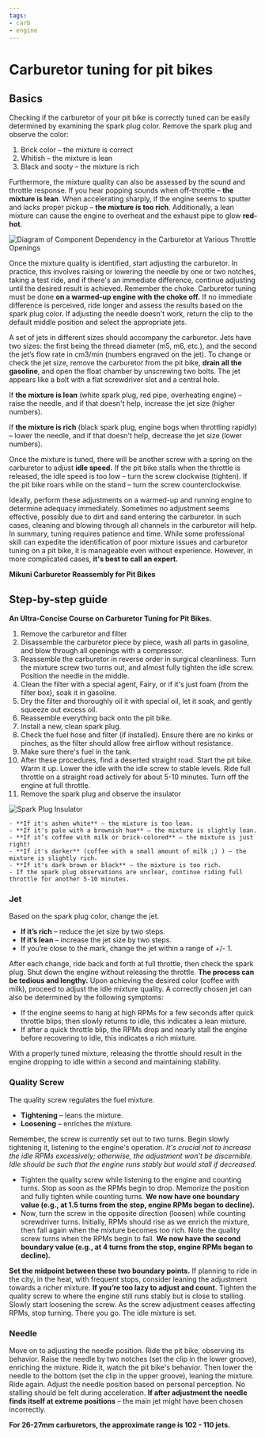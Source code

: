 ```yaml
---
tags:
- carb
- engine
---
```



# Carburetor tuning for pit bikes

## Basics

Checking if the carburetor of your pit bike is correctly tuned can be easily determined by examining the spark plug color. Remove the spark plug and observe the color:

1. Brick color – the mixture is correct
2. Whitish – the mixture is lean
3. Black and sooty – the mixture is rich

Furthermore, the mixture quality can also be assessed by the sound and throttle response. If you hear popping sounds when off-throttle – **the mixture is lean**. When accelerating sharply, if the engine seems to sputter and lacks proper pickup – **the mixture is too rich**. Additionally, a lean mixture can cause the engine to overheat and the exhaust pipe to glow **red-hot**.

![Diagram of Component Dependency in the Carburetor at Various Throttle Openings](../../../static/img/100b86.jpg "Diagram of Component Dependency in the Carburetor at Various Throttle Openings")

Once the mixture quality is identified, start adjusting the carburetor. In practice, this involves raising or lowering the needle by one or two notches, taking a test ride, and if there's an immediate difference, continue adjusting until the desired result is achieved. Remember the choke. Carburetor tuning must be done **on a warmed-up engine with the choke off.** If no immediate difference is perceived, ride longer and assess the results based on the spark plug color. If adjusting the needle doesn't work, return the clip to the default middle position and select the appropriate jets.

A set of jets in different sizes should accompany the carburetor. Jets have two sizes: the first being the thread diameter (m5, m6, etc.), and the second the jet’s flow rate in cm3/min (numbers engraved on the jet). To change or check the jet size, remove the carburetor from the pit bike, **drain all the gasoline**, and open the float chamber by unscrewing two bolts. The jet appears like a bolt with a flat screwdriver slot and a central hole.

If **the mixture is lean** (white spark plug, red pipe, overheating engine) – raise the needle, and if that doesn't help, increase the jet size (higher numbers).

If **the mixture is rich** (black spark plug, engine bogs when throttling rapidly) – lower the needle, and if that doesn't help, decrease the jet size (lower numbers).

Once the mixture is tuned, there will be another screw with a spring on the carburetor to adjust **idle speed.** If the pit bike stalls when the throttle is released, the idle speed is too low – turn the screw clockwise (tighten). If the pit bike roars while on the stand – turn the screw counterclockwise.

Ideally, perform these adjustments on a warmed-up and running engine to determine adequacy immediately. Sometimes no adjustment seems effective, possibly due to dirt and sand entering the carburetor. In such cases, cleaning and blowing through all channels in the carburetor will help. In summary, tuning requires patience and time. While some professional skill can expedite the identification of poor mixture issues and carburetor tuning on a pit bike, it is manageable even without experience. However, in more complicated cases, **it's best to call an expert.**

**Mikuni Carburetor Reassembly for Pit Bikes**

<YouTubeEmbed videoId="V7BkXAml2AA" />

## Step-by-step guide

**An Ultra-Concise Course on Carburetor Tuning for Pit Bikes.**

01. Remove the carburetor and filter
02. Disassemble the carburetor piece by piece, wash all parts in gasoline, and blow through all openings with a compressor.
03. Reassemble the carburetor in reverse order in surgical cleanliness. Turn the mixture screw two turns out, and almost fully tighten the idle screw. Position the needle in the middle.
04. Clean the filter with a special agent, Fairy, or if it's just foam (from the filter box), soak it in gasoline.
05. Dry the filter and thoroughly oil it with special oil, let it soak, and gently squeeze out excess oil.
06. Reassemble everything back onto the pit bike.
07. Install a new, clean spark plug.
08. Check the fuel hose and filter (if installed). Ensure there are no kinks or pinches, as the filter should allow free airflow without resistance.
09. Make sure there's fuel in the tank.
10. After these procedures, find a deserted straight road. Start the pit bike. Warm it up. Lower the idle with the idle screw to stable levels. Ride full throttle on a straight road actively for about 5-10 minutes. Turn off the engine at full throttle.
11. Remove the spark plug and observe the insulator

![Spark Plug Insulator](../../../static/img/56604917d3.jpg "Spark Plug Insulator")

    - **If it's ashen white** – the mixture is too lean.
    - **If it's pale with a brownish hue** – the mixture is slightly lean.
    - **If it’s coffee with milk or brick-colored** – the mixture is just right!
    - **If it's darker** (coffee with a small amount of milk ;) ) – the mixture is slightly rich.
    - **If it's dark brown or black** – the mixture is too rich.
    - If the spark plug observations are unclear, continue riding full throttle for another 5-10 minutes.

### Jet

Based on the spark plug color, change the jet.

- **If it’s rich** – reduce the jet size by two steps.
- **If it’s lean** – increase the jet size by two steps.
- If you’re close to the mark, change the jet within a range of +/- 1.

After each change, ride back and forth at full throttle, then check the spark plug. Shut down the engine without releasing the throttle. **The process can be tedious and lengthy.** Upon achieving the desired color (coffee with milk), proceed to adjust the idle mixture quality. A correctly chosen jet can also be determined by the following symptoms:

- If the engine seems to hang at high RPMs for a few seconds after quick throttle blips, then slowly returns to idle, this indicates a lean mixture.
- If after a quick throttle blip, the RPMs drop and nearly stall the engine before recovering to idle, this indicates a rich mixture.

With a properly tuned mixture, releasing the throttle should result in the engine dropping to idle within a second and maintaining stability.

### Quality Screw

The quality screw regulates the fuel mixture.

- **Tightening** – leans the mixture.
- **Loosening** – enriches the mixture.

Remember, the screw is currently set out to two turns. Begin slowly tightening it, listening to the engine's operation. *It's crucial not to increase the idle RPMs excessively; otherwise, the adjustment won't be discernible. Idle should be such that the engine runs stably but would stall if decreased.*

- Tighten the quality screw while listening to the engine and counting turns. Stop as soon as the RPMs begin to drop. Memorize the position and fully tighten while counting turns. **We now have one boundary value (e.g., at 1.5 turns from the stop, engine RPMs began to decline).**
- Now, turn the screw in the opposite direction (loosen) while counting screwdriver turns. Initially, RPMs should rise as we enrich the mixture, then fall again when the mixture becomes too rich. Note the quality screw turns when the RPMs begin to fall. **We now have the second boundary value (e.g., at 4 turns from the stop, engine RPMs began to decline).**

**Set the midpoint between these two boundary points.** If planning to ride in the city, in the heat, with frequent stops, consider leaning the adjustment towards a richer mixture. **If you’re too lazy to adjust and count.** Tighten the quality screw to where the engine still runs stably but is close to stalling. Slowly start loosening the screw. As the screw adjustment ceases affecting RPMs, stop turning. There you go. The idle mixture is set.

### Needle

Move on to adjusting the needle position. Ride the pit bike, observing its behavior. Raise the needle by two notches (set the clip in the lower groove), enriching the mixture. Ride it, watch the pit bike's behavior. Then lower the needle to the bottom (set the clip in the upper groove), leaning the mixture. Ride again. Adjust the needle position based on personal perception. No stalling should be felt during acceleration. **If after adjustment the needle finds itself at extreme positions** – the main jet might have been chosen incorrectly.

**For 26-27mm carburetors, the approximate range is 102 - 110 jets.**
